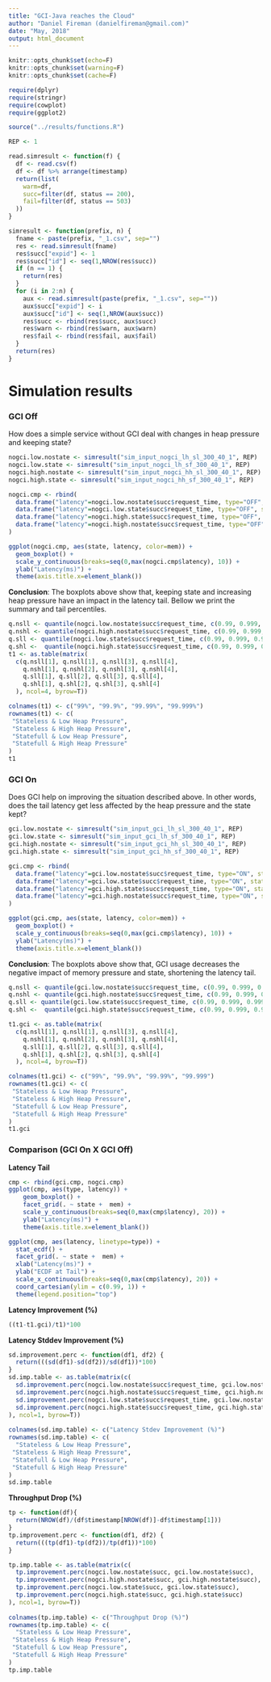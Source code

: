 ```yaml
---
title: "GCI-Java reaches the Cloud"
author: "Daniel Fireman (danielfireman@gmail.com)"
date: "May, 2018"
output: html_document
---
```


```r
knitr::opts_chunk$set(echo=F)
knitr::opts_chunk$set(warning=F)
knitr::opts_chunk$set(cache=F)

require(dplyr)
require(stringr)
require(cowplot)
require(ggplot2)

source("../results/functions.R")

REP <- 1

read.simresult <- function(f) {
  df <- read.csv(f)
  df <- df %>% arrange(timestamp)
  return(list(
    warm=df,
    succ=filter(df, status == 200),
    fail=filter(df, status == 503)
  ))
}

simresult <- function(prefix, n) {
  fname <- paste(prefix, "_1.csv", sep="")
  res <- read.simresult(fname)
  res$succ["expid"] <- 1
  res$succ["id"] <- seq(1,NROW(res$succ))
  if (n == 1) {
    return(res)
  }
  for (i in 2:n) {
    aux <- read.simresult(paste(prefix, "_1.csv", sep=""))
    aux$succ["expid"] <- i
    aux$succ["id"] <- seq(1,NROW(aux$succ))
    res$succ <- rbind(res$succ, aux$succ)
    res$warn <- rbind(res$warn, aux$warn)
    res$fail <- rbind(res$fail, aux$fail)
  }
  return(res)
}
```

# Simulation results

### GCI Off

How does a simple service without GCI deal with changes in heap pressure and 
keeping state?

```r
nogci.low.nostate <- simresult("sim_input_nogci_lh_sl_300_40_1", REP)
nogci.low.state <- simresult("sim_input_nogci_lh_sf_300_40_1", REP)
nogci.high.nostate <- simresult("sim_input_nogci_hh_sl_300_40_1", REP)
nogci.high.state <- simresult("sim_input_nogci_hh_sf_300_40_1", REP)
```

```r
nogci.cmp <- rbind(
  data.frame("latency"=nogci.low.nostate$succ$request_time, type="OFF", state="Stateless", mem="Low HP"),
  data.frame("latency"=nogci.low.state$succ$request_time, type="OFF", state="Stateful", mem="Low HP"),
  data.frame("latency"=nogci.high.state$succ$request_time, type="OFF", state="Stateful", mem="High HP"),
  data.frame("latency"=nogci.high.nostate$succ$request_time, type="OFF", state="Stateless", mem="High HP")
)

ggplot(nogci.cmp, aes(state, latency, color=mem)) +
  geom_boxplot() +
  scale_y_continuous(breaks=seq(0,max(nogci.cmp$latency), 10)) +
  ylab("Latency(ms)") +
  theme(axis.title.x=element_blank()) 
```

**Conclusion**: The boxplots above show that, keeping state and increasing heap pressure
have an impact in the latency tail. Bellow we print the summary and tail percentiles.

```r
q.nsll <- quantile(nogci.low.nostate$succ$request_time, c(0.99, 0.999, 0.9999, 0.99999))
q.nshl <- quantile(nogci.high.nostate$succ$request_time, c(0.99, 0.999, 0.9999, 0.99999))
q.sll <- quantile(nogci.low.state$succ$request_time, c(0.99, 0.999, 0.9999, 0.99999))
q.shl <-  quantile(nogci.high.state$succ$request_time, c(0.99, 0.999, 0.9999, 0.99999))
t1 <- as.table(matrix(
  c(q.nsll[1], q.nsll[1], q.nsll[3], q.nsll[4],
    q.nshl[1], q.nshl[2], q.nshl[3], q.nshl[4],
    q.sll[1], q.sll[2], q.sll[3], q.sll[4],
    q.shl[1], q.shl[2], q.shl[3], q.shl[4]
  ), ncol=4, byrow=T))

colnames(t1) <- c("99%", "99.9%", "99.99%", "99.999%")
rownames(t1) <- c(
 "Stateless & Low Heap Pressure",
 "Stateless & High Heap Pressure",
 "Statefull & Low Heap Pressure",
 "Statefull & High Heap Pressure"
)
t1
```

### GCI On

Does GCI help on improving the situation described above. In other words, does the
tail latency get less affected by the heap pressure and the state kept?

```r
gci.low.nostate <- simresult("sim_input_gci_lh_sl_300_40_1", REP)
gci.low.state <- simresult("sim_input_gci_lh_sf_300_40_1", REP)
gci.high.nostate <- simresult("sim_input_gci_hh_sl_300_40_1", REP)
gci.high.state <- simresult("sim_input_gci_hh_sf_300_40_1", REP)
```

```r
gci.cmp <- rbind(
  data.frame("latency"=gci.low.nostate$succ$request_time, type="ON", state="Stateless", mem="Low HP"),
  data.frame("latency"=gci.low.state$succ$request_time, type="ON", state="Stateful", mem="Low HP"),
  data.frame("latency"=gci.high.state$succ$request_time, type="ON", state="Stateful", mem="High HP"),
  data.frame("latency"=gci.high.nostate$succ$request_time, type="ON", state="Stateless", mem="High HP")
)

ggplot(gci.cmp, aes(state, latency, color=mem)) +
  geom_boxplot() +
  scale_y_continuous(breaks=seq(0,max(gci.cmp$latency), 10)) +
  ylab("Latency(ms)") +
  theme(axis.title.x=element_blank()) 
```

**Conclusion**: The boxplots above show that, GCI usage decreases the negative
impact of memory pressure and state, shortening the latency tail.

```r
q.nsll <- quantile(gci.low.nostate$succ$request_time, c(0.99, 0.999, 0.9999, 0.99999))
q.nshl <- quantile(gci.high.nostate$succ$request_time, c(0.99, 0.999, 0.9999, 0.99999))
q.sll <- quantile(gci.low.state$succ$request_time, c(0.99, 0.999, 0.9999, 0.99999))
q.shl <-  quantile(gci.high.state$succ$request_time, c(0.99, 0.999, 0.9999, 0.99999))

t1.gci <- as.table(matrix(
  c(q.nsll[1], q.nsll[1], q.nsll[3], q.nsll[4],
    q.nshl[1], q.nshl[2], q.nshl[3], q.nshl[4],
    q.sll[1], q.sll[2], q.sll[3], q.sll[4],
    q.shl[1], q.shl[2], q.shl[3], q.shl[4]
  ), ncol=4, byrow=T))

colnames(t1.gci) <- c("99%", "99.9%", "99.99%", "99.999")
rownames(t1.gci) <- c(
 "Stateless & Low Heap Pressure",
 "Stateless & High Heap Pressure",
 "Statefull & Low Heap Pressure",
 "Statefull & High Heap Pressure"
)
t1.gci
```

### Comparison (GCI On X GCI Off)

**Latency Tail**

```r
cmp <- rbind(gci.cmp, nogci.cmp)
ggplot(cmp, aes(type, latency)) +
    geom_boxplot() +
    facet_grid(. ~ state +  mem) +
    scale_y_continuous(breaks=seq(0,max(cmp$latency), 20)) +
    ylab("Latency(ms)") +
    theme(axis.title.x=element_blank())

ggplot(cmp, aes(latency, linetype=type)) +
  stat_ecdf() +
  facet_grid(. ~ state +  mem) +
  xlab("Latency(ms)") +
  ylab("ECDF at Tail") +
  scale_x_continuous(breaks=seq(0,max(cmp$latency), 20)) +
  coord_cartesian(ylim = c(0.99, 1)) +
  theme(legend.position="top")
```

**Latency Improvement (%)**

```r
((t1-t1.gci)/t1)*100
```

**Latency Stddev Improvement (%)**

```r
sd.improvement.perc <- function(df1, df2) {
  return(((sd(df1)-sd(df2))/sd(df1))*100)
}
sd.imp.table <- as.table(matrix(c(
  sd.improvement.perc(nogci.low.nostate$succ$request_time, gci.low.nostate$succ$request_time),
  sd.improvement.perc(nogci.high.nostate$succ$request_time, gci.high.nostate$succ$request_time),
  sd.improvement.perc(nogci.low.state$succ$request_time, gci.low.nostate$succ$request_time),
  sd.improvement.perc(nogci.high.state$succ$request_time, gci.high.state$succ$request_time)
), ncol=1, byrow=T))
  
colnames(sd.imp.table) <- c("Latency Stdev Improvement (%)")
rownames(sd.imp.table) <- c(
  "Stateless & Low Heap Pressure",
 "Stateless & High Heap Pressure",
 "Statefull & Low Heap Pressure",
 "Statefull & High Heap Pressure"
)
sd.imp.table
```

**Throughput Drop (%)**

```r
tp <- function(df){
  return(NROW(df)/(df$timestamp[NROW(df)]-df$timestamp[1]))
}
tp.improvement.perc <- function(df1, df2) {
  return(((tp(df1)-tp(df2))/tp(df1))*100)
}

tp.imp.table <- as.table(matrix(c(
  tp.improvement.perc(nogci.low.nostate$succ, gci.low.nostate$succ),
  tp.improvement.perc(nogci.high.nostate$succ, gci.high.nostate$succ),
  tp.improvement.perc(nogci.low.state$succ, gci.low.state$succ),
  tp.improvement.perc(nogci.high.state$succ, gci.high.state$succ)
), ncol=1, byrow=T))
  
colnames(tp.imp.table) <- c("Throughput Drop (%)")
rownames(tp.imp.table) <- c(
  "Stateless & Low Heap Pressure",
 "Stateless & High Heap Pressure",
 "Statefull & Low Heap Pressure",
 "Statefull & High Heap Pressure"
)
tp.imp.table
```
